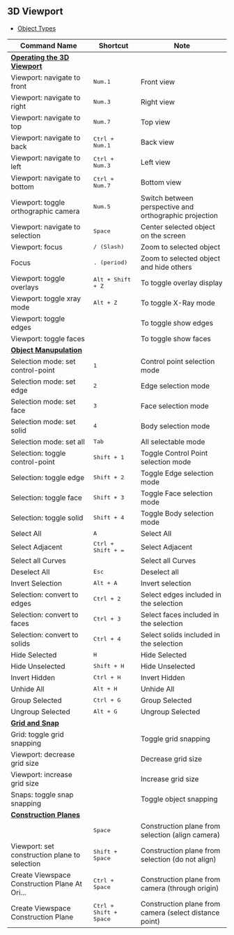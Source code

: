 ## 3D Viewport

- [Object Types](./3d-viewport/object-types)

| Command Name                                                             | Shortcut                   | Note                                            |
| ------------------------------------------------------------------------ | -------------------------- | ------------------------------------------------------ |
| [**Operating the 3D Viewport**](./3d-viewport/operating-the-3d-viewport) |                            |                                                        |
| Viewport: navigate to front                                              | <kbd>Num.1</kbd>           | Front view                                             |
| Viewport: navigate to right                                              | <kbd>Num.3</kbd>           | Right view                                             |
| Viewport: navigate to top                                                | <kbd>Num.7</kbd>           | Top view                                               |
| Viewport: navigate to back                                               | <kbd>Ctrl + Num.1</kbd>    | Back view                                              |
| Viewport: navigate to left                                               | <kbd>Ctrl + Num.3</kbd>    | Left view                                              |
| Viewport: navigate to bottom                                             | <kbd>Ctrl + Num.7</kbd>    | Bottom view                                            |
| Viewport: toggle orthographic camera                                     | <kbd>Num.5</kbd>           | Switch between perspective and orthographic projection |
| Viewport: navigate to selection                                          | <kbd>Space</kbd>           | Center selected object on the screen                             |
| Viewport: focus                                                          | <kbd>/ (Slash)</kbd>       | Zoom to selected object                                 |
| Focus                                                                    | <kbd>. (period)</kbd>      | Zoom to selected object and hide others    |
| Viewport: toggle overlays                                                | <kbd>Alt + Shift + Z</kbd> | To toggle overlay display                              |
| Viewport: toggle xray mode                                               | <kbd>Alt + Z</kbd>         | To toggle X-Ray mode                                   |
| Viewport: toggle edges                                                   |                            | To toggle show edges                                   |
| Viewport: toggle faces                                                   |                            | To toggle show faces                                   |
| [**Object Manupulation**](./3d-viewport/object-manipulation)             |                             |                                                        |
| Selection mode: set control-point                                        | <kbd>1</kbd>                | Control point selection mode                           |
| Selection mode: set edge                                                 | <kbd>2</kbd>                | Edge selection mode                                    |
| Selection mode: set face                                                 | <kbd>3</kbd>                | Face selection mode                                    |
| Selection mode: set solid                                                | <kbd>4</kbd>                | Body selection mode                                   |
| Selection mode: set all                                                  | <kbd>Tab</kbd>              | All selectable mode                                    |
| Selection: toggle control-point                                          | <kbd>Shift + 1</kbd>        | Toggle Control Point selection mode               |
| Selection: toggle edge                                                   | <kbd>Shift + 2</kbd>        | Toggle Edge selection mode                        |
| Selection: toggle face                                                   | <kbd>Shift + 3</kbd>        | Toggle Face selection mode                        |
| Selection: toggle solid                                                  | <kbd>Shift + 4</kbd>        | Toggle Body selection mode                       |
| Select All                                                               | <kbd>A</kbd>                | Select All                                             |
| Select Adjacent                                                          | <kbd>Ctrl + Shift + =</kbd>     | Select Adjacent                                        |
| Select all Curves                                                        |                             | Select all Curves                                      |
| Deselect All                                                             | <kbd>Esc</kbd>              | Deselect all                                           |
| Invert Selection                                                         | <kbd>Alt + A</kbd>          | Invert selection                                       |
| Selection: convert to edges                                              | <kbd>Ctrl + 2</kbd>         | Select edges included in the selection                 |
| Selection: convert to faces                                              | <kbd>Ctrl + 3</kbd>         | Select faces included in the selection                 |
| Selection: convert to solids                                             | <kbd>Ctrl + 4</kbd>         | Select solids included in the selection                |
| Hide Selected                                                            | <kbd>H</kbd>                | Hide Selected                                          |
| Hide Unselected                                                          | <kbd>Shift + H</kbd>          | Hide Unselected                                        |
| Invert Hidden                                                            | <kbd>Ctrl + H</kbd>           | Invert Hidden                                          |
| Unhide All                                                               | <kbd>Alt + H</kbd>            | Unhide All                                             |
| Group Selected                                                           | <kbd>Ctrl + G</kbd>           | Group Selected                                         |
| Ungroup Selected                                                         | <kbd>Alt + G</kbd>            | Ungroup Selected                                       |
| [**Grid and Snap**](./3d-viewport/grid-and-snap)                         |                             |                                                        |
| Grid: toggle grid snapping                                               |                             | Toggle grid snapping                                   |
| Viewport: decrease grid size                                             |                             | Decrease grid size                                     |
| Viewport: increase grid size                                             |                             | Increase grid size                                     |
| Snaps: toggle snap snapping                                              |                             | Toggle object snapping                                 |
| [**Construction Planes**](./3d-viewport/construction-plane)              |                             |                                                        |
|                                                                          | <kbd>Space</kbd>            | Construction plane from selection (align camera)       |
| Viewport: set construction plane to selection                            | <kbd>Shift + Space</kbd>      | Construction plane from selection (do not align)       |
| Create Viewspace Construction Plane At Ori...                            | <kbd>Ctrl + Space</kbd>       | Construction plane from camera (through origin)        |
| Create Viewspace Construction Plane                                      | <kbd>Ctrl + Shift + Space</kbd> | Construction plane from camera (select distance point) |








